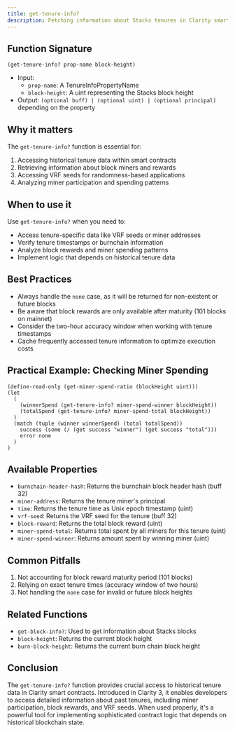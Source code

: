 ```yaml
---
title: get-tenure-info?
description: Fetching information about Stacks tenures in Clarity smart contracts.
---
```


## Function Signature


```clarity
(get-tenure-info? prop-name block-height)
```

- Input: 
  - `prop-name`: A TenureInfoPropertyName
  - `block-height`: A uint representing the Stacks block height
- Output: `(optional buff) | (optional uint) | (optional principal)` depending on the property

## Why it matters

The `get-tenure-info?` function is essential for:

1. Accessing historical tenure data within smart contracts
2. Retrieving information about block miners and rewards
3. Accessing VRF seeds for randomness-based applications
4. Analyzing miner participation and spending patterns

## When to use it

Use `get-tenure-info?` when you need to:

- Access tenure-specific data like VRF seeds or miner addresses
- Verify tenure timestamps or burnchain information
- Analyze block rewards and miner spending patterns
- Implement logic that depends on historical tenure data

## Best Practices

- Always handle the `none` case, as it will be returned for non-existent or future blocks
- Be aware that block rewards are only available after maturity (101 blocks on mainnet)
- Consider the two-hour accuracy window when working with tenure timestamps
- Cache frequently accessed tenure information to optimize execution costs

## Practical Example: Checking Miner Spending

```clarity
(define-read-only (get-miner-spend-ratio (blockHeight uint)))
(let
  (
    (winnerSpend (get-tenure-info? miner-spend-winner blockHeight))
    (totalSpend (get-tenure-info? miner-spend-total blockHeight))
  )
  (match (tuple (winner winnerSpend) (total totalSpend))
    success (some (/ (get success "winner") (get success "total")))
    error none
  )
)
```

## Available Properties

- `burnchain-header-hash`: Returns the burnchain block header hash (buff 32)
- `miner-address`: Returns the tenure miner's principal
- `time`: Returns the tenure time as Unix epoch timestamp (uint)
- `vrf-seed`: Returns the VRF seed for the tenure (buff 32)
- `block-reward`: Returns the total block reward (uint)
- `miner-spend-total`: Returns total spent by all miners for this tenure (uint)
- `miner-spend-winner`: Returns amount spent by winning miner (uint)

## Common Pitfalls

1. Not accounting for block reward maturity period (101 blocks)
2. Relying on exact tenure times (accuracy window of two hours)
3. Not handling the `none` case for invalid or future block heights

## Related Functions

- `get-block-info?`: Used to get information about Stacks blocks
- `block-height`: Returns the current block height
- `burn-block-height`: Returns the current burn chain block height

## Conclusion

The `get-tenure-info?` function provides crucial access to historical tenure data in Clarity smart contracts. Introduced in Clarity 3, it enables developers to access detailed information about past tenures, including miner participation, block rewards, and VRF seeds. When used properly, it's a powerful tool for implementing sophisticated contract logic that depends on historical blockchain state.

